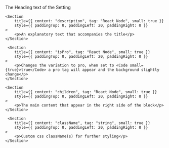 
<PackageInstallGuide packageName="@wpmudev/sui-setting-block" />

<Section title="Props" border={true}>
	<Section
		title={{ content: "title*", tag: "React Node", small: true }}
		style={{ paddingTop: 0, paddingLeft: 20, paddingRight: 0 }}
	>
		<p>The Heading text of the Setting</p>
	</Section>

    <Section
    	title={{ content: "description", tag: "React Node", small: true }}
    	style={{ paddingTop: 0, paddingLeft: 20, paddingRight: 0 }}
    >
    	<p>An explanatory text that accompanies the title</p>
    </Section>

     <Section
    	title={{ content: "isPro", tag: "React Node", small: true }}
    	style={{ paddingTop: 0, paddingLeft: 20, paddingRight: 0 }}
    >
    	<p>Changes the variation to pro, when set to <Code small={true}>true</Code> a pro tag will appear and the background slightly change</p>
    </Section>

    <Section
    	title={{ content: "children", tag: "React Node", small: true }}
    	style={{ paddingTop: 0, paddingLeft: 20, paddingRight: 0 }}
    >
    	<p>The main content that appear in the right side of the block</p>
    </Section>

     <Section
    	title={{ content: "className", tag: "string", small: true }}
    	style={{ paddingTop: 0, paddingLeft: 20, paddingRight: 0 }}
    >
    	<p>Custom css className(s) for further styling</p>
    </Section>

</Section>
